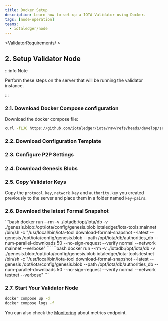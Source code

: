 ```yaml
---
title: Docker Setup
description: Learn how to set up a IOTA Validator using Docker.
tags: [node-operation]
teams:
  - iotaledger/node
---
```



<ValidatorRequirements/ >

<ValidatorPorts />

<ValidatorGenerateInfo />

## 2. Setup Validator Node

:::info Note

Perform these steps on the server that will be running the validator instance.

:::


### 2.1. Download Docker Compose configuration

Download the docker compose file:

```bash
curl -fLJO https://github.com/iotaledger/iota/raw/refs/heads/develop/setups/validator/docker-compose.yml
```

### 2.2. Download Configuration Template

<ValidatorDownloadConfig />

### 2.3. Configure P2P Settings

<ValidatorP2P />

### 2.4. Download Genesis Blobs

<GenesisBlobLocation />

### 2.5. Copy Validator Keys

Copy the `protocol.key`, `network.key` and `authority.key` you created previously to the server and place them in a folder named `key-pairs`.

### 2.6. Download the latest Formal Snapshot

<Tabs groupId="network">
    <TabItem label="Mainnet" value="mainnet">
      ```bash
      docker run --rm -v ./iotadb:/opt/iota/db -v ./genesis.blob:/opt/iota/config/genesis.blob iotaledger/iota-tools:mainnet /bin/sh -c "/usr/local/bin/iota-tool download-formal-snapshot --latest --genesis /opt/iota/config/genesis.blob --path /opt/iota/db/authorities_db --num-parallel-downloads 50 --no-sign-request --verify normal --network mainnet --verbose"
      ```
    </TabItem>
    <TabItem label="Testnet" value="testnet">
      ```bash
      docker run --rm -v ./iotadb:/opt/iota/db -v ./genesis.blob:/opt/iota/config/genesis.blob iotaledger/iota-tools:testnet /bin/sh -c "/usr/local/bin/iota-tool download-formal-snapshot --latest --genesis /opt/iota/config/genesis.blob --path /opt/iota/db/authorities_db --num-parallel-downloads 50 --no-sign-request --verify normal --network testnet --verbose"
      ```
    </TabItem>
</Tabs>

### 2.7. Start Your Validator Node

```bash
docker compose up -d
docker compose logs -f
```

<ValidatorJoinMonitor />

You can also check the [Monitoring](./monitoring.mdx) about metrics endpoint.
